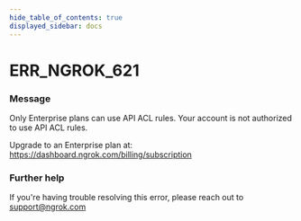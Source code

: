 ```yaml
---
hide_table_of_contents: true
displayed_sidebar: docs
---
```



# ERR_NGROK_621

### Message

Only Enterprise plans can use API ACL rules.
Your account is not authorized to use API ACL rules.

Upgrade to an Enterprise plan at: https://dashboard.ngrok.com/billing/subscription

<ErrorDetails error="err_ngrok_621" />

### Further help

If you're having trouble resolving this error, please reach out to [support@ngrok.com](mailto:support@ngrok.com?subject=Help%20with%20ERR_NGROK_621)
